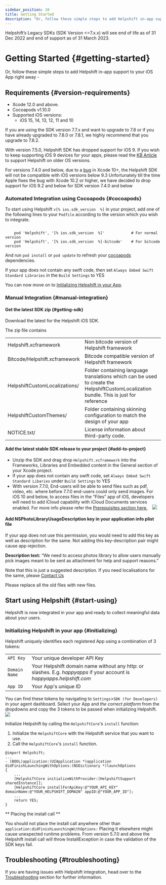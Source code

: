 ```yaml
---
sidebar_position: 10
title: Getting Started
description: "Or, follow these simple steps to add Helpshift in-app support to youriOS App right away -"
---
```







<Admonition type="danger" title="Important">

Helpshift’s Legacy SDKs (SDK Version <=7.x.x) will see end of life as of 31 Dec 2022 and end of support as of 31 March 2023.

</Admonition>


# Getting Started {#getting-started}

<Steps title="New to Helpshift? Try out sample projects in 3 clicks">
    <Step number="1" title="Download samples" subtitle="Ready to use XCode projects" link="https://github.com/helpshift/helpshift-ios-sdk-examples/" newTab={true} />
    <Step number="2" title="Paste in your API key" subtitle="A one-line change" link="/ios/samples/#support-app" newTab={true} />
    <Step number="3" title="File your first ticket" subtitle='Tap "Report issue" to talk to yourself' link="/ios/samples#test-integration" newTab={true} />
</Steps>


<Intro>

Or, follow these simple steps to add Helpshift in-app support to your
iOS App right away -


</Intro>


## Requirements {#version-requirements}
*   Xcode 12.0 and above.
*   Cocoapods v1.10.0
*   Supported iOS versions:
    *   iOS 15, 14, 13, 12, 11 and 10


<Admonition type="info" title="Note">

If you are using the SDK version 7.7.x and want to upgrade to 7.8 or if you have already upgraded to 7.8.0 or 7.8.1, we highly recommend that you upgrade to 7.8.2.

</Admonition>



<Admonition type="info" title="Note">

With version 7.5.0, Helpshift SDK has dropped support for iOS 9. If you wish to keep supporting iOS 9 devices for your apps, please read the [KB Article](https://support.helpshift.com/kb/article/what-are-the-minimum-ios-versions-supported-by-helpshift/) to support Helpshift on older OS versions.

</Admonition>



<Admonition type="info" title="Note">

For versions 7.4.0 and below, due to a [bug](https://forums.developer.apple.com/thread/110393) in Xcode 10+, the Helpshift SDK will not be compatible with iOS versions below 9.3
Unfortunately till the time Apple fixes the bug with Xcode 10.2 or higher, we have decided to drop support for iOS 9.2 and below for SDK version 7.4.0 and below

</Admonition>


### Automated Integration using Cocoapods {#cocoapods}

To start using Helpshift `v[% ios.sdk_version  %]` in your project, add one of the following lines to your `Podfile` according to the version which you wish to integrate.


```text

    pod 'Helpshift', '[% ios.sdk_version  %]'            # For normal version
    pod 'Helpshift', '[% ios.sdk_version  %]-bitcode'    # For bitcode version

```

And run `pod install` or `pod update` to refresh your
[cocoapods](https://cocoapods.org/) dependencies.

If your app does not contain any swift code, then set `Always Embed Swift Standard Libraries` in the `Build Settings` to YES

You can now move on to [Initializing Helpshift in your App](#initializing).

### Manual Integration {#manual-integration}

#### Get the latest SDK zip {#getting-sdk}

Download the latest for the Helpshift iOS SDK.


<DownloadButton text="Download SDK" link="[% ios.sdk_url %]" classes="mb-4" />

The zip file contains

<div className="text-sm compact ">


| | |
|--|--|
|Helpshift.xcframework| Non bitcode version of Helpshift framework|
|Bitcode/Helpshift.xcframework| Bitcode compatible version of Helpshift framework|
|HelpshiftCustomLocalizations/| Folder containing language translations which can be used to create the HelpshiftCustomLocalization bundle. This is just for reference|
|HelpshiftCustomThemes/| Folder containing skinning configuration to match the design of your app|
|NOTICE.txt/| License information about third-party code.|

</div>

#### Add the latest stable SDK release to your project {#add-to-project}

* Unzip the SDK and drag drop `Helpshift.xcframework` into the Frameworks, Libraries and Embedded content in the General section of your Xcode project.
* If your app does not contain any swift code, set `Always Embed Swift Standard Libaries` under `Build Settings` to YES
* With version 7.7.0, End-users will be able to send files such as pdf, video, etc. where before 7.7.0 end-users could only send images. For iOS 10 and below, to access files in the “Files” app of iOS, developers will need to add iCloud capability with iCloud Documents services enabled. For more info please refer the [Prerequisites section here.](https://developer.apple.com/library/archive/documentation/FileManagement/Conceptual/DocumentPickerProgrammingGuide/Introduction/Introduction.html#//apple_ref/doc/uid/TP40014451) 
&nbsp;&nbsp; <Image src="/static/books/ios/icloud-entitlement.png"  width="full" /> 


<Admonition type="info" title="Note">

#### Add NSPhotoLibraryUsageDescription key in your application info plist file

If your app does not use this permission, you would need to add this key as well as description for the same. Not adding this key-description pair might cause app rejection.

**Description text:** “We need to access photos library to allow users manually pick images meant to be sent as attachment for help and support reasons.”

Note that this is just a suggested description. If you need localisations for the same, please <a href="https://support.helpshift.com/kb/contact/" target="_blank">Contact Us</a>

</Admonition>



<Admonition type="info" title="Note">

Please replace all the old files with new files.

</Admonition>


## Start using Helpshift {#start-using}

Helpshift is now integrated in your app and ready to collect meaningful data about your users.

### Initializing Helpshift in your app {#initializing}

Helpshift uniquely identifies each registered App using a combination
of 3 tokens:

<div className=" compact">


| | |
|--|--|
|<code>API Key</code>| Your unique developer API Key|
|<code>Domain Name</code>|  Your Helpshift domain name without any http: or slashes. E.g. _happyapps_ if your account is _happyapps.helpshift.com_|
|<code>App ID</code>| Your App's unique ID|
</div>

You can find these tokens by navigating to `Settings`>`SDK (for Developers)` in
your agent dashboard.
Select your App and _the correct platform_ from the dropdowns and copy
the 3 tokens to be passed when initializing Helpshift.
<Image src="/static/books/common/settings-integration.png"  width="full" /> 

Initialize Helpshift by calling the `HelpshiftCore`'s `install` function:

1. Initialize the `HelpshiftCore` with the Helpshift service that you want to use.
2. Call the `HelpshiftCore`'s `install` function.

```
@import Helpshift;
...
- (BOOL)application:(UIApplication *)application didFinishLaunchingWithOptions:(NSDictionary *)launchOptions
{
    ...
    [HelpshiftCore initializeWithProvider:[HelpshiftSupport sharedInstance]];
    [HelpshiftCore installForApiKey:@"YOUR_API_KEY" domainName:@"YOUR_HELPSHIFT_DOMAIN" appID:@"YOUR_APP_ID"];
    ...
    return YES;
}
```


<Admonition type="danger" title="Important">

** Placing the install call **

You should not place the install call anywhere other than `application:didFinishLaunchingWithOptions:`
Placing it elsewhere might cause unexpected runtime problems.
From version 5.7.0 and above the Helpshift install call will throw InstallException in case the validation of the
SDK keys fail.


</Admonition>


## Troubleshooting {#troubleshooting}

If you are having issues with Helpshift integration, head over to the [Troubleshooting](/ios/troubleshooting#integration-issues) section for further information.

